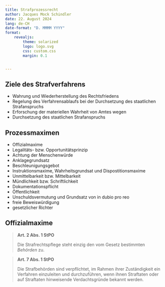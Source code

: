 ```yaml
---
title: Strafprozessrecht
author: Jacques Mock Schindler
date: 22. August 2024
lang: de-CH
date-format: "D. MMMM YYYY"
format: 
    revealjs:
        theme: solarized
        logo: logo.svg
        css: custom.css
        margin: 0.1


---
```



## Ziele des Strafverfahrens

:::{.incremental}

* Wahrung und Wiederherstellung des Rechtsfriedens
* Regelung des Verfahrensablaufs bei der Durchsetzung des staatlichen Strafanspruchs
* Erforschung der materiellen Wahrheit von Amtes wegen
* Durchsetzung des staatlichen Strafanspruchs

:::

## Prozessmaximen

:::{.incremental}

* Offizialmaxime
* Legalitäts- bzw. Opportunitätsprinzip
* Achtung der Menschenwürde
* Anklagegrundsatz
* Beschleunigungsgebot
* Instruktionsmaxime, Wahrheitsgrundsat und Dispostitionsmaxime
* Unmittelbarkeit bzw. Mittelbarkeit
* Mündlichkeit bzw. Schriftlichkeit
* Dokumentationspflicht
* Öffentlichkeit
* Unschuldsvermutung und Grundsatz von in dubio pro reo 
* freie Beweiswürdigung
* gesetzlicher Richter

:::

## Offizialmaxime

>**Art. 2 Abs. 1 StPO**
>
>Die Strafrechtspflege steht einzig den vom Gesetz bestimmten *Behörden* zu.

>**Art. 7 Abs. 1 StPO**
>
>Die Strafbehörden sind verpflichtet, im Rahmen ihrer Zuständigkeit 
>ein Verfahren einzuleiten und durchzuführen, wenn ihnen Straftaten 
>oder auf Straftaten hinweisende Verdachtsgründe bekannt werden.